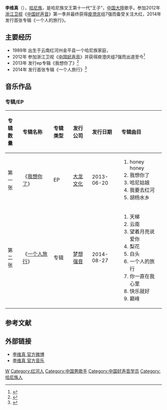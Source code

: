 {{Veil|time=2015-09-12T07:13:37+00:00}}
{{藝人
|姓名 = 李维真
|類型 = 男歌手
|圖片 = 
|圖片簡介 = 
|出生日期 = {{birth_date_and _age|1989|10|18}}
|出生地點 = [[云南省|云南省]][[红河州|红河州]][[金平县|金平县]]
|母校 = [[云南艺术学院|云南艺术学院]] 
|国籍 ={{PRC}} 
|音樂類型 = 國語流行 
|職業 = [[歌手|歌手]] 
|唱片公司 = 
|经纪公司 = [[梦想强音|梦想强音]]
|相關團體 = [[中国好声音|中国好声音]]第一季
|網站 = [http://weibo.com/u/1686793060 李维真 官方微博]
}}
'''李维真'''（{{bd|1989年|10月18日|catIdx=L李}}），[[哈尼族|哈尼族]]，是哈尼族文王第十一代“王子”，[[中国大陸|中国大陸]]歌手。参加2012年[[浙江卫视|浙江卫视]]《[[中国好声音|中国好声音]]》第一季并最终获得[[庾澄庆|庾澄庆]]组7强而备受关注大红，2014年发行首张专辑《一个人的旅行》。

==主要经历==
*1989年 出生于云南红河州金平县一个哈尼族家庭，{{facr|是哈尼族文王第十一代“王子”}}
*2012年 参加浙江卫视《[[中国好声音|中国好声音]]》并获得庾澄庆组7强而出道至今<ref>{{Cite web |url=http://n.cztv.com/wy/2013/01/2013-01-183716429_2.htm |title=《中国好声音》对战最强音 哈林组小王子李维真 |access-date=2014-08-30 |archive-date=2020-04-03 |archive-url=https://web.archive.org/web/20200403010740/http://n.cztv.com/wy/2013/01/2013-01-183716429_2.htm |dead-url=no }}</ref>
*2013年 发行ep专辑《我想你了》<ref>{{Cite web |url=http://ent.sina.com.cn/y/2012-10-24/15283771080.shtml |title=中国好声音李维真新主打《我想你了》 |access-date=2014-08-30 |archive-date=2020-04-03 |archive-url=https://web.archive.org/web/20200403010742/http://ent.sina.com.cn/y/2012-10-24/15283771080.shtml |dead-url=no }}</ref> 
*2014年 发行首张专辑《一个人旅行》<ref>{{Cite web |url=http://yue.ifeng.com/bigpicture/detail_2014_08/29/38560423_0.shtml#p=1 |title=李维真发布新专辑《一个人的旅行》 老板慷慨送房子 |access-date=2014-08-30 |archive-date=2020-04-03 |archive-url=https://web.archive.org/web/20200403010749/http://yue.ifeng.com/bigpicture/detail_2014_08/29/38560423_0.shtml#p=1 |dead-url=no }}</ref>

==音乐作品==
===专辑/EP===
{| class="wikitable"
!align="left" width="75px"|  专辑数量
!align="left" width="225px"| 专辑名称
!align="left" width="120px"| 专辑类型
!align="left" width="125px"| 发行公司
!align="left" width="150px"| 发行日期
!align="left" width="255px"| 专辑曲目
|-
! 第一张
! 《[[我想你了|我想你了]]》
| EP
| [[大龙文化|大龙文化]]
| 2013-06-20
| {{HideH|曲目}}
# honey honey
# 我想你了
# 哈尼姑娘
# 我要去红河
# 胡杨水乡  
{{HideF}}
|-
! 第二张
! 《[[一个人旅行|一个人旅行]]》
| 专辑
| [[梦想强音|梦想强音]]
| 2014-08-27
| {{HideH|曲目}}
# 天梯
# 云南
# 望着月亮说爱你
# 梨花
# 白头
# 一个人的旅行
# 你一直在我心里
# 快乐就好
# 巅峰  
{{HideF}}
|}


==参考文献==
{{reflist}}

==外部链接==
*[http://weibo.com/u/1686793060 李维真 官方微博] {{Wayback|url=http://weibo.com/u/1686793060 |date=20200403010747 }} 
*[http://music.baidu.com/artist/12888878 李维真 官方音乐] {{Wayback|url=http://music.baidu.com/artist/12888878 |date=20171113113648 }}
 
{{DEFAULTSORT:li weizhen}}
[[Category:李姓|W]]
[[Category:红河人|Category:红河人]]
[[Category:中国男歌手|Category:中国男歌手]] 
[[Category:中国好声音学员|Category:中国好声音学员]] 
[[Category:哈尼族人|Category:哈尼族人]]
